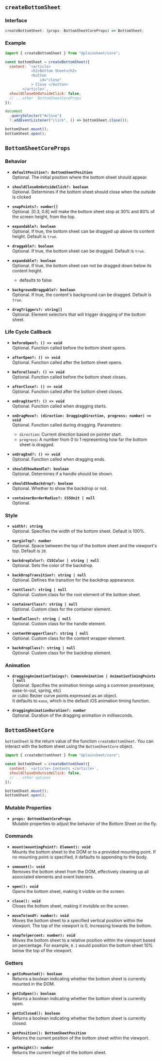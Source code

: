 ## `createBottomSheet`

### Interface

```ts
createBottomSheet: (props: BottomSheetCoreProps) => BottomSheet;
```

### Example

```js /createBottomSheet/ copy
import { createBottomSheet } from "@plainsheet/core";

const bottomSheet = createBottomSheet({
  content: `<article> 
            <h2>Bottom Sheet</h2> 
            <button
                id="close"
            > Close </button>
        </article>`,
  shouldCloseOnOutsideClick: false,
  // ...other `BottomSheetCoreProps`
});

document
  .querySelector("#close")
  ?.addEventListener("click", () => bottomSheet.close());

bottomSheet.mount();
bottomSheet.open();
```

## `BottomSheetCoreProps`

### Behavior

- **`defaultPosition?: BottomSheetPosition`**  
  Optional. The initial position where the bottom sheet should appear.

- **`shouldCloseOnOutsideClick?: boolean`**  
  Optional. Determines if the bottom sheet should close when the outside is clicked

- **`snapPoints?: number[]`**  
  Optional. [0.3, 0.8] will make the bottom sheet stop at 30% and 80% of the screen height, from the top.

- **`expandable?: boolean`**  
  Optional. If true, the bottom sheet can be dragged up above its content height. Default is `true`.

- **`draggable?: boolean`**  
  Optional. If true, the bottom sheet can be dragged. Default is `true`.
- **`expandable?: boolean`**  
  Optional. If true, the bottom sheet can not be dragged down below its content height.

  - defaults to false

- **`backgroundDraggable?: boolean`**  
  Optional. If true, the content's background can be dragged. Default is `true`.

- **`dragTriggers?: string[]`**  
  Optional. Element selectors that will trigger dragging of the bottom sheet.

### Life Cycle Callback

- **`beforeOpen?: () => void`**  
  Optional. Function called before the bottom sheet opens.

- **`afterOpen?: () => void`**  
  Optional. Function called after the bottom sheet opens.

- **`beforeClose?: () => void`**  
  Optional. Function called before the bottom sheet closes.

- **`afterClose?: () => void`**  
  Optional. Function called after the bottom sheet closes.

- **`onDragStart?: () => void`**  
  Optional. Function called when dragging starts.

- **`onDragMove?: (direction: DraggingDirection, progress: number) => void`**  
  Optional. Function called during dragging. Parameters:

  - `direction`: Current direction based on pointer start.
  - `progress`: A number from 0 to 1 representing how far the bottom sheet is dragged.

- **`onDragEnd?: () => void`**  
  Optional. Function called when dragging ends.

- **`shouldShowHandle?: boolean`**  
  Optional. Determines if a handle should be shown.

- **`shouldShowBackdrop?: boolean`**  
  Optional. Whether to show the backdrop or not.

- **`containerBorderRadius?: CSSUnit | null`**  
  Optional.

### Style

- **`width?: string`**  
  Optional. Specifies the width of the bottom sheet. Default is 100%.

- **`marginTop?: number`**  
  Optional. Space between the top of the bottom sheet and the viewport's top. Default is `20`.

- **`backdropColor?: CSSColor | string | null`**  
  Optional. Sets the color of the backdrop.

- **`backDropTransition?: string | null`**  
  Optional. Defines the transition for the backdrop appearance.

- **`rootClass?: string | null`**  
  Optional. Custom class for the root element of the bottom sheet.

- **`containerClass?: string | null`**  
  Optional. Custom class for the container element.

- **`handleClass?: string | null`**  
  Optional. Custom class for the handle element.

- **`contentWrapperClass?: string | null`**  
  Optional. Custom class for the content wrapper element.

- **`backdropClass?: string | null`**  
  Optional. Custom class for the backdrop element.

### Animation

- **`draggingAnimationTimings?: CommonAnimation | AnimationTimingPoints | null`**  
  Optional. Specifies the animation timings using a common preset(ease, ease-in-out, spring, etc)  
  or cubic Bezier curve points expressed as an object.  
  It defaults to `ease`, which is the default iOS animation timing function.

- **`draggingAnimationDuration?: number`**  
  Optional. Duration of the dragging animation in milliseconds.

## `BottomSheetCore`

`bottomSheet` is the return value of the function `createBottomSheet`. You can interact with the bottom sheet using the `BottomSheetCore` object.

```js /bottomSheet/ copy
import { createBottomSheet } from "@plainsheet/core";

const bottomSheet = createBottomSheet({
  content: `<article> Contents </article>`,
  shouldCloseOnOutsideClick: false,
  // ...other options
});

bottomSheet.mount();
bottomSheet.open();
```

### Mutable Properties

- **`props: BottomSheetCoreProps`**  
  Mutable properties to adjust the behavior of the Bottom Sheet on the fly.

### Commands

- **`mount(mountingPoint?: Element): void`**  
  Mounts the bottom sheet to the DOM or to a provided mounting point. If no mounting point is specified, it defaults to appending to the body.

- **`unmount(): void`**  
  Removes the bottom sheet from the DOM, effectively cleaning up all associated elements and event listeners.

- **`open(): void`**  
  Opens the bottom sheet, making it visible on the screen.

- **`close(): void`**  
  Closes the bottom sheet, making it invisible on the screen.

- **`moveTo(endY: number): void`**  
  Moves the bottom sheet to a specified vertical position within the viewport. The top of the viewport is 0, increasing towards the bottom.

- **`snapTo(percent: number): void`**  
  Moves the bottom sheet to a relative position within the viewport based on percentage. For example, `0.1` would position the bottom sheet 10% below the top of the viewport.

### Getters

- **`getIsMounted(): boolean`**  
  Returns a boolean indicating whether the bottom sheet is currently mounted in the DOM.

- **`getIsOpen(): boolean`**  
  Returns a boolean indicating whether the bottom sheet is currently open.

- **`getIsClosed(): boolean`**  
  Returns a boolean indicating whether the bottom sheet is currently closed.

- **`getPosition(): BottomSheetPosition`**  
  Returns the current position of the bottom sheet within the viewport.

- **`getHeight(): number`**  
  Returns the current height of the bottom sheet.
